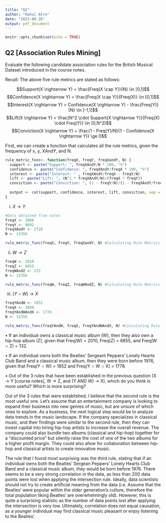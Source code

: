 ```yaml
---
title: "Q2"
author: "Rahul Atre"
date: "2023-09-26"
output: pdf_document
---
```


```r
knitr::opts_chunk$set(echo = TRUE)
```

## Q2 [Association Rules Mining]

Evaluate the following candidate association rules for the British Musical Dataset introduced in the course notes. \newline

Recall: The above five rule metrics are stated as follows:

$$Support(X \rightarrow Y) = \frac{Freq(X \cap Y)}{N} \in [0,1]$$ $$Confidence(X \rightarrow Y) = \frac{Freq(X \cap Y)}{Freq(X)} \in [0,1]$$ $$Interest(X \rightarrow Y) = Confidence(X \rightarrow Y) - \frac{Freq(Y)}{N} \in [-1,1]$$ $$Lift(X \rightarrow Y) = \frac{N^2 \cdot Support(X \rightarrow Y)}{Freq(X) \cdot Freq(Y)} \in (0,N^2)$$ $$Conviction(X \rightarrow Y) = \frac{1 - Freq(Y)/N}{1 - Confidence(X \rightarrow Y)} \ge 0$$ \newline

First, we can create a function that calculates all the rule metrics, given the frequency of x, y, XAndY, and N.

```R
rule_metric_func<- function(freqX, freqY, freqXandY, N) {
  support <- paste("Support: ", freqXAndY/N * 100, "%")
  confidence <- paste("Confidence: ", freqXAndY/freqX * 100, "%")
  interest <- paste("Interest: " , freqXAndY/freqX - freqY/N)
  lift <- paste("Lift: ", (N^2 * freqXAndY/N)/(freqX * freqY))
  conviction <- paste("Conviction: ", (1 - freqY/N)/(1 - freqXAndY/freqX))
  
  output <- cat(support, confidence, interest, lift, conviction, sep = "\n")
}
```

i)  $X \rightarrow Y$

```R
#Data obtained from notes
freqX <- 3888
freqY <- 9092
freqXAndY <- 2720
N <- 15356

rule_metric_func(freqX, freqY, freqXandY, N) #Calculating Rule Metrics
```

ii) $W \rightarrow Z$

```R
freqW <- 2010
freqZ <- 6855
freqWAndZ <- 132
N <- 15356

rule_metric_func(freqW, freqZ, freqWAndZ, N) #Calculating Rule Metrics
```

iii) $(Y \cap W) \rightarrow X$

```R
freqYAndW <- 1852
freqX <- 3888
freqYAndWAndX <- 1778
N <- 15356

rule_metric_func(freqYAndW, freqX, freqYAndWAndX, N) #Calculating Rule Metrics
``` 



• If an individual owns a classical music album (W), then they also own a hip-hop album (Z), given that Freq(W) = 2010, Freq(Z) = 6855, and Freq(W $\cap$ Z) = 132.

• If an individual owns both the Beatles' Sergeant Peppers' Lonely Hearts Club Band and a classical music album, then they were born before 1976, given that Freq(Y $\cap$ W) = 1852 and Freq(Y $\cap$ W $\cap$ X) = 1778.

• Out of the 3 rules that have been established in the previous question (X → Y [course notes], W → Z, and (Y AND W) → X), which do you think is more useful? Which is more surprising? \newline

Out of the 3 rules that were established, I believe that the second rule is the most useful one. Let's assume that an entertainment company is looking to expand their business into new genres of music, but are unsure of which ones to explore. As a business, the next logical step would be to analyze data trends in the music landscape. If the company specializes in classical music, and their findings were similar to the second rule, then they can invest capital into hiring hip-hop artists to increase the overall revenue. The company could also bundle two albums (classical and hip-hop) together for a "discounted price" but silently raise the cost of one of the two albums for a higher profit margin. They could also allow for collaboration between hip-hop and classical artists to create innovative music. \newline

The rule that I found most surprising was the third rule, stating that if an individual owns both the Beatles' Sergean Peppers' Lonely Hearts Club Band and a classical music album, they would be born before 1976. There seems to be a very strong correlation in the data, as less than 200 data points were lost when applying the intersection rule. Ideally, data scientists should not try to create artificial meaning from the data (i.e. Assume that the Beatles' were popular within the older generation's culture, therefore the total population liking Beatles' are overwhelmingly old). However, this is quite a surprising statistic as the number of data points lost after applying the intersection is very low. Ultimately, correlation does not equal causation, as a younger individual may find classical music pleasant or enjoy listening to the Beatles'.
